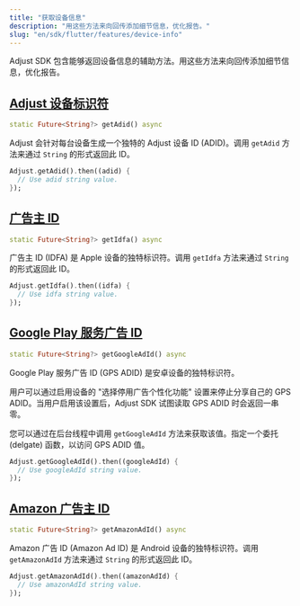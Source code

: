 ```yaml
---
title: "获取设备信息"
description: "用这些方法来向回传添加细节信息，优化报告。"
slug: "en/sdk/flutter/features/device-info"
---
```

Adjust SDK 包含能够返回设备信息的辅助方法。用这些方法来向回传添加细节信息，优化报告。

[Adjust 设备标识符](adjust-device-identifier)
----------------------------------------

```dart
static Future<String?> getAdid() async
```

Adjust 会针对每台设备生成一个独特的 Adjust 设备 ID \(ADID\)。调用 `getAdid` 方法来通过 `String` 的形式返回此 ID。

```dart
Adjust.getAdid().then((adid) {
  // Use adid string value.
});
```

[广告主 ID](id-for-advertisers)
----------------------------

```dart
static Future<String?> getIdfa() async
```

广告主 ID \(IDFA\) 是 Apple 设备的独特标识符。调用 `getIdfa` 方法来通过 `String` 的形式返回此 ID。

```dart
Adjust.getIdfa().then((idfa) {
  // Use idfa string value.
});
```

[Google Play 服务广告 ID](google-play-services-advertising-id)
----------------------------------------------------------

```dart
static Future<String?> getGoogleAdId() async
```

Google Play 服务广告 ID \(GPS ADID\) 是安卓设备的独特标识符。

用户可以通过启用设备的 "选择停用广告个性化功能" 设置来停止分享自己的 GPS ADID。当用户启用该设置后，Adjust SDK 试图读取 GPS ADID 时会返回一串零。

您可以通过在后台线程中调用 `getGoogleAdId` 方法来获取该值。指定一个委托 \(delgate\) 函数，以访问 GPS ADID 值。

```dart
Adjust.getGoogleAdId().then((googleAdId) {
  // Use googleAdId string value.
});
```

[Amazon 广告主 ID](amazon-advertiser-id)
-------------------------------------

```dart
static Future<String?> getAmazonAdId() async
```

Amazon 广告 ID \(Amazon Ad ID\) 是 Android 设备的独特标识符。调用 `getAmazonAdId` 方法来通过 `String` 的形式返回此 ID。

```dart
Adjust.getAmazonAdId().then((amazonAdId) {
  // Use amazonAdId string value.
});
```

